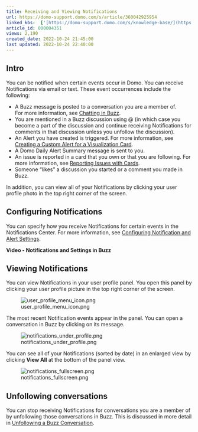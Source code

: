 ```yaml
---
title: Receiving and Viewing Notifications
url: https://domo-support.domo.com/s/article/360042925954
linked_kbs:  ['[https://domo-support.domo.com/s/knowledge-base/](https://domo-support.domo.com/s/knowledge-base/)', '[https://domo-support.domo.com/s/](https://domo-support.domo.com/s/)', '[https://domo-support.domo.com/s/topic/0TO5w000000ZamsGAC](https://domo-support.domo.com/s/topic/0TO5w000000ZamsGAC)', '[https://domo-support.domo.com/s/topic/0TO5w000000ZanxGAC](https://domo-support.domo.com/s/topic/0TO5w000000ZanxGAC)', '[https://domo-support.domo.com/s/article/360042925574](https://domo-support.domo.com/s/article/360042925574)', '[https://domo-support.domo.com/s/article/360043430513](https://domo-support.domo.com/s/article/360043430513)', '[https://domo-support.domo.com/s/article/360042923834](https://domo-support.domo.com/s/article/360042923834)', '[https://domo-support.domo.com/s/article/360042925814](https://domo-support.domo.com/s/article/360042925814)', '[https://domo-support.domo.com/s/article/360042925794](https://domo-support.domo.com/s/article/360042925794)', '[https://domo-support.domo.com/s/article/360042925954](https://domo-support.domo.com/s/article/360042925954)', '[https://domo-support.domo.com/s/topic/0TO5w000000ZanxGAC/notifications-and-alerts](https://domo-support.domo.com/s/topic/0TO5w000000ZanxGAC/notifications-and-alerts)', '[https://domo-support.domo.com/s/article/360043429933](https://domo-support.domo.com/s/article/360043429933)', '[https://domo-support.domo.com/s/article/360043429953](https://domo-support.domo.com/s/article/360043429953)', '[https://domo-support.domo.com/s/article/360042925494](https://domo-support.domo.com/s/article/360042925494)', '[https://domo-support.domo.com/s/article/360043429913](https://domo-support.domo.com/s/article/360043429913)', '[https://domo-support.domo.com/s/article/4408174643607](https://domo-support.domo.com/s/article/4408174643607)', '[https://domo-support.domo.com/s/login/](https://domo-support.domo.com/s/login/)']
article_id: 000004351
views: 2,190
created_date: 2022-10-24 21:45:00
last updated: 2022-10-24 22:40:00
---
```




Intro
-----


You can be notified when certain events occur in Domo. You can receive Notifications via email or text. These event occurrences include the following:


* A Buzz message is posted to a conversation you are a member of.  
For more information, see [Chatting in Buzz](/s/article/360042925574 "Chatting in Buzz").
* You are mentioned in a Buzz discussion using @ (in which case you become a part of the discussion and continue receiving Notifications for comments in that discussion unless you unfollow the discussion).
* An Alert you have created is triggered. For more information, see [Creating a Custom Alert for a Visualization Card](/s/article/360043430513 "Creating a Custom Alert for a KPI Card").
* A Domo Daily Alert Summary message is sent to you.
* An issue is reported in a card that you own or that you are following. For more information, see [Reporting Issues with Cards](/s/article/360042923834 "Reporting Issues with Cards").
* Someone "likes" a discussion you started or a comment you made in Buzz.


In addition, you can view all of your Notifications by clicking your user profile photo in the top right corner of the screen.


Configuring Notifications
-------------------------


You can specify how you receive Notifications for certain events in the Notifications Center. For more information, see [Configuring Notification and Alert Settings](/s/article/360042925814 "Configuring Notification and Alert Settings").


**Video - Notifications and Settings in Buzz**



Viewing Notifications
---------------------


You can view Notifications in your user profile panel. You open this panel by clicking your user profile picture in the top right corner of the screen.


![user_profile_menu_icon.png](user_profile_menu_icon.png)


The most recent Notification events appear in the panel. You can open a conversation in Buzz by clicking on its message.


![notifications_under_profile.png](notifications_under_profile.png)


You can see all of your Notifications (sorted by date) in an enlarged view by clicking **View All** at the bottom of the panel view.


![notifications_fullscreen.png](notifications_fullscreen.png)


Unfollowing conversations
-------------------------


You can stop receiving Notifications for conversations you are a member of by unfollowing those conversations in Buzz. This is discussed in more detail in [Unfollowing a Buzz Conversation](/s/article/360042925794 "Unfollowing a Buzz Conversation").


